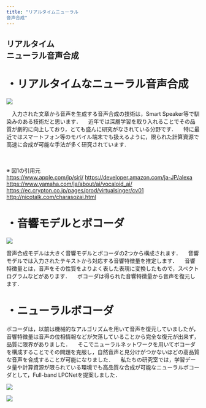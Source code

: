 ```yaml
---
title: "リアルタイムニューラル
音声合成"
---
```

## リアルタイム<br/>ニューラル音声合成

<div className="wrapper">

# ・リアルタイムなニューラル音声合成

<section className='cont'>
<div className='hoge'>

![](../slide/real1.png '')

</div>
<div className='hoge'>

　入力された文章から音声を生成する音声合成の技術は，Smart Speaker等で馴染みのある技術だと思います．
　近年では深層学習を取り入れることでその品質が劇的に向上しており，とても盛んに研究がなされている分野です．
　特に最近ではスマートフォン等のモバイル端末でも扱えるように，限られた計算資源で高速に合成が可能な手法が多く研究されています．

<br/><br/>
※ 図1の引用元
<br/>
https://www.apple.com/jp/siri/
https://developer.amazon.com/ja-JP/alexa
https://www.yamaha.com/ja/about/ai/vocaloid_ai/
https://ec.crypton.co.jp/pages/prod/virtualsinger/cv01
http://nicotalk.com/charasozai.html

</div>
</section>

# ・音響モデルとボコーダ

<section className='cont'>
<div className='hoge'>

![](../slide/real2.png '')

</div>
<div className='hoge'>
音声合成モデルは大きく音響モデルとボコーダの2つから構成されます．
　音響モデルでは入力されたテキストから対応する音響特徴量を推定します．
　音響特徴量とは，音声をその性質をよりよく表した表現に変換したもので，スペクトログラムなどがあります．
　ボコーダは得られた音響特徴量から音声を復元します．


</div>
</section>

# ・ニューラルボコーダ

<section className='sec'>

ボコーダは，以前は機械的なアルゴリズムを用いて音声を復元していましたが，音響特徴量は音声の位相情報などが欠落していることから完全な復元が出来ず，品質に限界がありました．
　そこでニューラルネットワークを用いてボコーダを構成することでその問題を克服し，自然音声と見分けがつかないほどの高品質な音声を合成することが可能になりました．
　私たちの研究室では，学習データ量や計算資源が限られている環境でも高品質な合成が可能なニューラルボコーダとして，Full-band LPCNetを提案しました．


</section>

<section className='cont'>
<div className='hoge'>

![](../slide/real3.png '')

</div>

<div className='hoge'>

![](../slide/real4.png '')

</div>
</section>

</div>